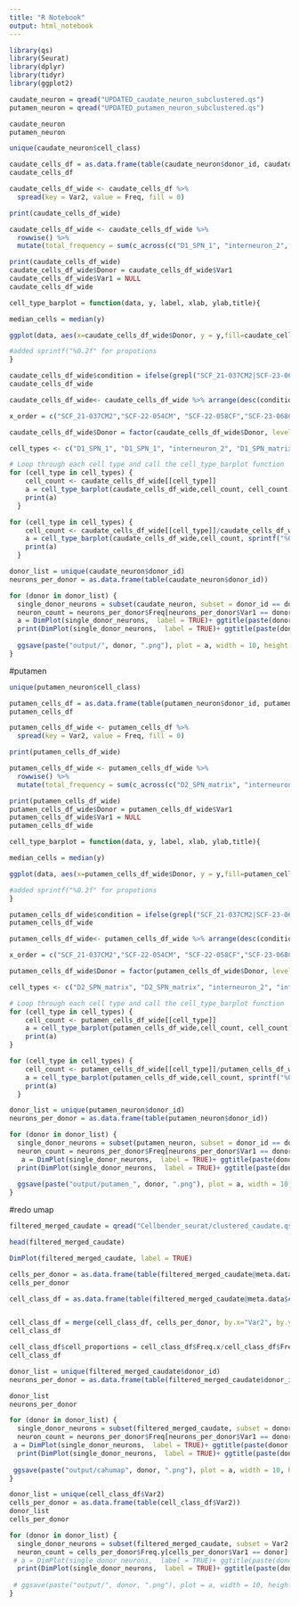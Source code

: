 ```yaml
---
title: "R Notebook"
output: html_notebook
---
```


```r
library(qs)
library(Seurat)
library(dplyr)
library(tidyr)
library(ggplot2)

caudate_neuron = qread("UPDATED_caudate_neuron_subclustered.qs")
putamen_neuron = qread("UPDATED_putamen_neuron_subclustered.qs")

caudate_neuron
putamen_neuron
```
```r
unique(caudate_neuron$cell_class)
```


```r
caudate_cells_df = as.data.frame(table(caudate_neuron$donor_id, caudate_neuron$cell_class))
caudate_cells_df

caudate_cells_df_wide <- caudate_cells_df %>%
  spread(key = Var2, value = Freq, fill = 0)

print(caudate_cells_df_wide)

caudate_cells_df_wide <- caudate_cells_df_wide %>%
  rowwise() %>%
  mutate(total_frequency = sum(c_across(c("D1_SPN_1", "interneuron_2", "D1_SPN_matrix_1" , "D2_SPN_matrix_1", "SPN", "D1_SPN_2", "D2_SPN_1", "interneuron_3", "D1_SPN_matrix_2", "D1_SPN_patch", "interneuron_1", "eSPN", "interneuron_5", "cholinergic", "interneuron_4", "interneuron_6"))))

print(caudate_cells_df_wide)
caudate_cells_df_wide$Donor = caudate_cells_df_wide$Var1
caudate_cells_df_wide$Var1 = NULL
caudate_cells_df_wide
```

```r
cell_type_barplot = function(data, y, label, xlab, ylab,title){

median_cells = median(y)

ggplot(data, aes(x=caudate_cells_df_wide$Donor, y = y,fill=caudate_cells_df_wide$Donor)) + geom_bar(stat = "identity")+ geom_text(aes(label = label), vjust = -0.3, color = "black", size = 3) + xlab(xlab) + ylab(ylab) + theme(axis.text.x = element_text(angle = 45, hjust = 1))+ labs(fill = "Donor") + geom_hline(yintercept = median_cells, linetype = "dashed", color = "black") + ggtitle(label = title, subtitle = paste("Median: ", sprintf("%0.2f",median_cells))) +geom_vline(xintercept =  4.5, linetype = "solid", color = "black")

#added sprintf("%0.2f" for propotions
}
```

```r
caudate_cells_df_wide$condition = ifelse(grepl("SCF_21-037CM2|SCF-23-068CM|SCF-22-058CF|SCF-22-054CM", caudate_cells_df_wide$Donor), "Control", "XDP")
caudate_cells_df_wide

caudate_cells_df_wide<- caudate_cells_df_wide %>% arrange(desc(condition))
```

```r
x_order = c("SCF_21-037CM2","SCF-22-054CM", "SCF-22-058CF","SCF-23-068CM","PCMC-16-011","PCMC-16-012", "SCF-18-003", "SCF-18-004", "SCF-18-006", "SCF-19-009", "SCF-19-014",  "SCF-19-018", "SCF-20-023", "SCF_20-024", "SCF-20-025", "SCF-21-030", "SCF_22-043")

caudate_cells_df_wide$Donor = factor(caudate_cells_df_wide$Donor, levels = x_order)
```


```r
cell_types <- c("D1_SPN_1", "D1_SPN_1", "interneuron_2", "D1_SPN_matrix_1" , "D2_SPN_matrix_1", "SPN", "D1_SPN_2", "D2_SPN_1", "interneuron_3", "D1_SPN_matrix_2", "D1_SPN_patch", "interneuron_1", "eSPN", "interneuron_5", "cholinergic", "interneuron_4", "interneuron_6","interneuron_6")

# Loop through each cell type and call the cell_type_barplot function
for (cell_type in cell_types) {
    cell_count <- caudate_cells_df_wide[[cell_type]]
    a = cell_type_barplot(caudate_cells_df_wide,cell_count, cell_count, paste("Donors from Caudate Village"), paste("Number of", cell_type, "Cells"), cell_type)
    print(a)
  }
```

```r
for (cell_type in cell_types) {
    cell_count <- caudate_cells_df_wide[[cell_type]]/caudate_cells_df_wide$total_frequency
    a = cell_type_barplot(caudate_cells_df_wide,cell_count, sprintf("%0.2f", cell_count), "Donors from Caudate Village", paste(cell_type, "Cells Proportions"), cell_type)
    print(a)
  }
```

```r
donor_list = unique(caudate_neuron$donor_id)
neurons_per_donor = as.data.frame(table(caudate_neuron$donor_id))

for (donor in donor_list) {
  single_donor_neurons = subset(caudate_neuron, subset = donor_id == donor)
  neuron_count = neurons_per_donor$Freq[neurons_per_donor$Var1 == donor]
  a = DimPlot(single_donor_neurons,  label = TRUE)+ ggtitle(paste(donor, "Number of neurons: ", neuron_count))
  print(DimPlot(single_donor_neurons,  label = TRUE)+ ggtitle(paste(donor, "Number of neurons: ", neuron_count)))
  
  ggsave(paste("output/", donor, ".png"), plot = a, width = 10, height = 7)
}
```



#putamen
```r
unique(putamen_neuron$cell_class)
```


```r
putamen_cells_df = as.data.frame(table(putamen_neuron$donor_id, putamen_neuron$cell_class))
putamen_cells_df

putamen_cells_df_wide <- putamen_cells_df %>%
  spread(key = Var2, value = Freq, fill = 0)

print(putamen_cells_df_wide)

putamen_cells_df_wide <- putamen_cells_df_wide %>%
  rowwise() %>%
  mutate(total_frequency = sum(c_across(c("D2_SPN_matrix", "interneuron_2", "interneuron_4" , "D1_SPN_matrix_1", "glutamatergic", "interneuron_5", "D1_SPN_1", "D1_SPN_patch", "D2_SPN_1", "eSPN", "interneuron_3", "interneuron_1", "D2_SPN_2", "cholinergic", "interneuron_7", "interneuron_6"))))

print(putamen_cells_df_wide)
putamen_cells_df_wide$Donor = putamen_cells_df_wide$Var1
putamen_cells_df_wide$Var1 = NULL
putamen_cells_df_wide
```

```r
cell_type_barplot = function(data, y, label, xlab, ylab,title){

median_cells = median(y)

ggplot(data, aes(x=putamen_cells_df_wide$Donor, y = y,fill=putamen_cells_df_wide$Donor)) + geom_bar(stat = "identity")+ geom_text(aes(label = label), vjust = -0.3, color = "black", size = 3) + xlab(xlab) + ylab(ylab) + theme(axis.text.x = element_text(angle = 45, hjust = 1))+ labs(fill = "Donor") + geom_hline(yintercept = median_cells, linetype = "dashed", color = "black") + ggtitle(label = title, subtitle = paste("Median: ", sprintf("%0.2f",median_cells))) +geom_vline(xintercept =  4.5, linetype = "solid", color = "black")

#added sprintf("%0.2f" for propotions
}
```

```r
putamen_cells_df_wide$condition = ifelse(grepl("SCF_21-037CM2|SCF-23-068CM|SCF-22-058CF|SCF-22-054CM", putamen_cells_df_wide$Donor), "Control", "XDP")
putamen_cells_df_wide

putamen_cells_df_wide<- putamen_cells_df_wide %>% arrange(desc(condition))
```

```r
x_order = c("SCF_21-037CM2","SCF-22-054CM", "SCF-22-058CF","SCF-23-068CM","PCMC-16-011","PCMC-16-012", "SCF-18-003", "SCF-18-004", "SCF-18-006", "SCF-19-009", "SCF-19-014",  "SCF-19-018", "SCF-20-023", "SCF_20-024", "SCF-20-025", "SCF-21-030", "SCF_22-043")

putamen_cells_df_wide$Donor = factor(putamen_cells_df_wide$Donor, levels = x_order)
```


```r
cell_types <- c("D2_SPN_matrix", "D2_SPN_matrix", "interneuron_2", "interneuron_4" , "D1_SPN_matrix_1", "glutamatergic", "interneuron_5", "D1_SPN_1", "D1_SPN_patch", "D2_SPN_1", "eSPN", "interneuron_3", "interneuron_1", "D2_SPN_2", "cholinergic", "interneuron_7", "interneuron_6","interneuron_6")

# Loop through each cell type and call the cell_type_barplot function
for (cell_type in cell_types) {
    cell_count <- putamen_cells_df_wide[[cell_type]]
    a = cell_type_barplot(putamen_cells_df_wide,cell_count, cell_count, paste("Donors from Putamen Village"), paste("Number of", cell_type, "Cells"), cell_type)
    print(a)
}
```

```r
for (cell_type in cell_types) {
    cell_count <- putamen_cells_df_wide[[cell_type]]/putamen_cells_df_wide$total_frequency
    a = cell_type_barplot(putamen_cells_df_wide,cell_count, sprintf("%0.2f", cell_count), "Donors from Putamen Village", paste(cell_type, "Cell Proportions"), cell_type)
    print(a)
  }
```


```r
donor_list = unique(putamen_neuron$donor_id)
neurons_per_donor = as.data.frame(table(putamen_neuron$donor_id))

for (donor in donor_list) {
  single_donor_neurons = subset(putamen_neuron, subset = donor_id == donor)
  neuron_count = neurons_per_donor$Freq[neurons_per_donor$Var1 == donor]
   a = DimPlot(single_donor_neurons,  label = TRUE)+ ggtitle(paste(donor, "Number of neurons: ", neuron_count))
  print(DimPlot(single_donor_neurons,  label = TRUE)+ ggtitle(paste(donor, "Number of neurons: ", neuron_count)))
  
  ggsave(paste("output/putamen_", donor, ".png"), plot = a, width = 10, height = 7)
}
```



#redo umap

```r
filtered_merged_caudate = qread("Cellbender_seurat/clustered_caudate.qs")

head(filtered_merged_caudate)

DimPlot(filtered_merged_caudate, label = TRUE)
```


```r
cells_per_donor = as.data.frame(table(filtered_merged_caudate@meta.data$donor_id))
cells_per_donor

cell_class_df = as.data.frame(table(filtered_merged_caudate@meta.data$cell_class, filtered_merged_caudate@meta.data$donor_id))


cell_class_df = merge(cell_class_df, cells_per_donor, by.x="Var2", by.y = "Var1")
cell_class_df

cell_class_df$cell_proportions = cell_class_df$Freq.x/cell_class_df$Freq.y
cell_class_df
```

```r
donor_list = unique(filtered_merged_caudate$donor_id)
neurons_per_donor = as.data.frame(table(filtered_merged_caudate$donor_id))

donor_list
neurons_per_donor

for (donor in donor_list) {
  single_donor_neurons = subset(filtered_merged_caudate, subset = donor_id == donor)
  neuron_count = neurons_per_donor$Freq[neurons_per_donor$Var1 == donor]
 a = DimPlot(single_donor_neurons,  label = TRUE)+ ggtitle(paste(donor, "Number of cells: ", neuron_count))
  print(DimPlot(single_donor_neurons,  label = TRUE)+ ggtitle(paste(donor, "Number of cells: ", neuron_count)))
  
 ggsave(paste("output/cahumap", donor, ".png"), plot = a, width = 10, height = 7)
}
```





```r
donor_list = unique(cell_class_df$Var2)
cells_per_donor = as.data.frame(table(cell_class_df$Var2))
donor_list
cells_per_donor
```


```r
for (donor in donor_list) {
  single_donor_neurons = subset(filtered_merged_caudate, subset = Var2 == donor)
  neuron_count = cells_per_donor$Freq.y[cells_per_donor$Var1 == donor]
 # a = DimPlot(single_donor_neurons,  label = TRUE)+ ggtitle(paste(donor, "Number of neurons: ", neuron_count))
  print(DimPlot(single_donor_neurons,  label = TRUE)+ ggtitle(paste(donor, "Number of neurons: ", neuron_count)))
  
 # ggsave(paste("output/", donor, ".png"), plot = a, width = 10, height = 7)
}
```

